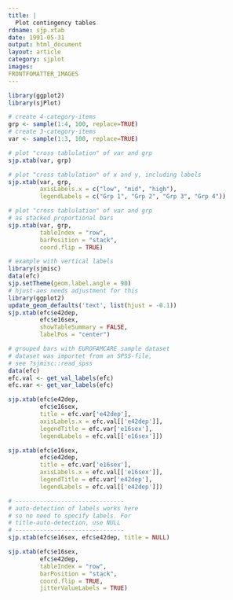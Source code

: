 ```yaml
---
title: |
  Plot contingency tables
rdname: sjp.xtab
date: 1991-05-31
output: html_document
layout: article
category: sjplot
images:
FRONTFOMATTER_IMAGES
---
```


```r
library(ggplot2)
library(sjPlot)
```

```r
# create 4-category-items
grp <- sample(1:4, 100, replace=TRUE)
# create 3-category-items
var <- sample(1:3, 100, replace=TRUE)

# plot "cross tablulation" of var and grp
sjp.xtab(var, grp)

# plot "cross tablulation" of x and y, including labels
sjp.xtab(var, grp,
         axisLabels.x = c("low", "mid", "high"),
         legendLabels = c("Grp 1", "Grp 2", "Grp 3", "Grp 4"))

# plot "cross tablulation" of var and grp
# as stacked proportional bars
sjp.xtab(var, grp,
         tableIndex = "row",
         barPosition = "stack",
         coord.flip = TRUE)

# example with vertical labels
library(sjmisc)
data(efc)
sjp.setTheme(geom.label.angle = 90)
# hjust-aes needs adjustment for this
library(ggplot2)
update_geom_defaults('text', list(hjust = -0.1))
sjp.xtab(efc$e42dep,
         efc$e16sex,
         showTableSummary = FALSE,
         labelPos = "center")

# grouped bars with EUROFAMCARE sample dataset
# dataset was importet from an SPSS-file,
# see ?sjmisc::read_spss
data(efc)
efc.val <- get_val_labels(efc)
efc.var <- get_var_labels(efc)

sjp.xtab(efc$e42dep,
         efc$e16sex,
         title = efc.var['e42dep'],
         axisLabels.x = efc.val[['e42dep']],
         legendTitle = efc.var['e16sex'],
         legendLabels = efc.val[['e16sex']])

sjp.xtab(efc$e16sex,
         efc$e42dep,
         title = efc.var['e16sex'],
         axisLabels.x = efc.val[['e16sex']],
         legendTitle = efc.var['e42dep'],
         legendLabels = efc.val[['e42dep']])

# -------------------------------
# auto-detection of labels works here
# so no need to specify labels. For
# title-auto-detection, use NULL
# -------------------------------
sjp.xtab(efc$e16sex, efc$e42dep, title = NULL)

sjp.xtab(efc$e16sex,
         efc$e42dep,
         tableIndex = "row",
         barPosition = "stack",
         coord.flip = TRUE,
         jitterValueLabels = TRUE)



```
